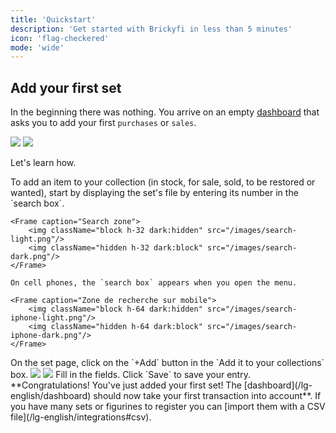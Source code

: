 ```yaml
---
title: 'Quickstart'
description: 'Get started with Brickyfi in less than 5 minutes'
icon: 'flag-checkered'
mode: 'wide'
---
```


## Add your first set

In the beginning there was nothing. You arrive on an empty [dashboard](/lg-english/dashboard) that asks you to add your first `purchases` or `sales`.

<Frame caption="Dashboard on your first login.">
        <img className="block dark:hidden" src="/images/empty-dashboard-light.png"/>
        <img className="hidden dark:block" src="/images/empty-dashboard-dark.png"/>
</Frame>

Let's learn how.

<Steps>
  <Step title="Search for the set">
    To add an item to your collection (in stock, for sale, sold, to be restored or wanted), start by displaying the set's file by entering its number in the `search box`.
    
    <Frame caption="Search zone">
        <img className="block h-32 dark:hidden" src="/images/search-light.png"/>
        <img className="hidden h-32 dark:block" src="/images/search-dark.png"/>
    </Frame>

    On cell phones, the `search box` appears when you open the menu.

    <Frame caption="Zone de recherche sur mobile">
        <img className="block h-64 dark:hidden" src="/images/search-iphone-light.png"/>
        <img className="hidden h-64 dark:block" src="/images/search-iphone-dark.png"/>
    </Frame>

  </Step>
  <Step title="Add a transaction">
    On the set page, click on the `+Add` button in the `Add it to your collections` box.
    <Frame caption="Add a transaction">
        <img className="block dark:hidden" src="/images/add-transaction-light.png"/>
        <img className="hidden dark:block" src="/images/add-transaction-dark.png"/>
    </Frame>
  </Step>
  <Step title="Enter information">
    Fill in the fields.

<AddTransaction />

  </Step>
  <Step title="Save">
    Click `Save` to save your entry.
  </Step>
</Steps>
**Congratulations! You've just added your first set! The [dashboard](/lg-english/dashboard) should now take your first transaction into account**.
<Tip>If you have many sets or figurines to register you can [import them with a CSV file](/lg-english/integrations#csv)</Tip>.
